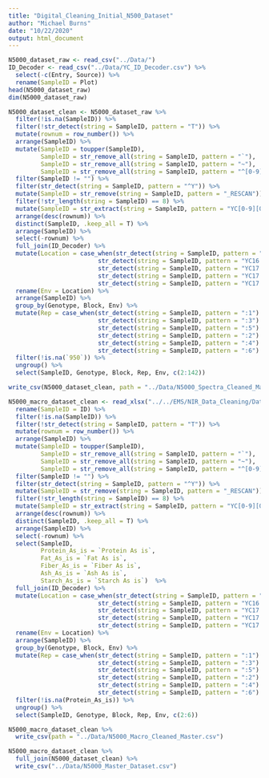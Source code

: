 ```yaml
---
title: "Digital_Cleaning_Initial_N500_Dataset"
author: "Michael Burns"
date: "10/22/2020"
output: html_document
---
```


```r
N5000_dataset_raw <- read_csv("../Data/")
ID_Decoder <- read_csv("../Data/YC_ID_Decoder.csv") %>%
  select(-c(Entry, Source)) %>%
  rename(SampleID = Plot)
head(N5000_dataset_raw)
dim(N5000_dataset_raw)
```

```r
N5000_dataset_clean <- N5000_dataset_raw %>%
  filter(!is.na(SampleID)) %>%
  filter(!str_detect(string = SampleID, pattern = "T")) %>%
  mutate(rownum = row_number()) %>%
  arrange(SampleID) %>%
  mutate(SampleID = toupper(SampleID),
         SampleID = str_remove_all(string = SampleID, pattern = "`"),
         SampleID = str_remove_all(string = SampleID, pattern = "~"),
         SampleID = str_remove_all(string = SampleID, pattern = "^[0-9]+")) %>%
  filter(SampleID != "") %>%
  filter(str_detect(string = SampleID, pattern = "^Y")) %>%
  mutate(SampleID = str_remove(string = SampleID, pattern = "_RESCAN")) %>%
  filter(!str_length(string = SampleID) == 8) %>%
  mutate(SampleID = str_extract(string = SampleID, pattern = "YC[0-9][0-9]:[0-9][0-9][0-9][0-9]")) %>%
  arrange(desc(rownum)) %>%
  distinct(SampleID, .keep_all = T) %>%
  arrange(SampleID) %>%
  select(-rownum) %>%
  full_join(ID_Decoder) %>%
  mutate(Location = case_when(str_detect(string = SampleID, pattern = "YC16:") & Location == "UMN" ~ 1,
                         str_detect(string = SampleID, pattern = "YC16:") & Location == "ISU" ~ 2,
                         str_detect(string = SampleID, pattern = "YC17:") & Location == "UMN" ~ 3,
                         str_detect(string = SampleID, pattern = "YC17:") & Location == "ISU" ~ 4,
                         str_detect(string = SampleID, pattern = "YC17:") & Location == "MU" ~ 5)) %>%
  rename(Env = Location) %>%
  arrange(SampleID) %>%
  group_by(Genotype, Block, Env) %>%
  mutate(Rep = case_when(str_detect(string = SampleID, pattern = ":1") ~ 1,
                         str_detect(string = SampleID, pattern = ":3") ~ 1,
                         str_detect(string = SampleID, pattern = ":5") ~ 1,
                         str_detect(string = SampleID, pattern = ":2") ~ 2,
                         str_detect(string = SampleID, pattern = ":4") ~ 2,
                         str_detect(string = SampleID, pattern = ":6") ~ 2)) %>%
  filter(!is.na(`950`)) %>%
  ungroup() %>%
  select(SampleID, Genotype, Block, Rep, Env, c(2:142))
```

```r
write_csv(N5000_dataset_clean, path = "../Data/N5000_Spectra_Cleaned_Master.csv") # This is the set without spectral outliers removed.
```

```r
N5000_macro_dataset_clean <- read_xlsx("../../EMS/NIR_Data_Cleaning/Data/Global_Equations_Modified.xlsx") %>%
  rename(SampleID = ID) %>%
  filter(!is.na(SampleID)) %>%
  filter(!str_detect(string = SampleID, pattern = "T")) %>%
  mutate(rownum = row_number()) %>%
  arrange(SampleID) %>%
  mutate(SampleID = toupper(SampleID),
         SampleID = str_remove_all(string = SampleID, pattern = "`"),
         SampleID = str_remove_all(string = SampleID, pattern = "~"),
         SampleID = str_remove_all(string = SampleID, pattern = "^[0-9]+")) %>%
  filter(SampleID != "") %>%
  filter(str_detect(string = SampleID, pattern = "^Y")) %>%
  mutate(SampleID = str_remove(string = SampleID, pattern = "_RESCAN")) %>%
  filter(!str_length(string = SampleID) == 8) %>%
  mutate(SampleID = str_extract(string = SampleID, pattern = "YC[0-9][0-9]:[0-9][0-9][0-9][0-9]")) %>%
  arrange(desc(rownum)) %>%
  distinct(SampleID, .keep_all = T) %>%
  arrange(SampleID) %>%
  select(-rownum) %>%
  select(SampleID, 
         Protein_As_is = `Protein As is`,
         Fat_As_is = `Fat As is`,
         Fiber_As_is = `Fiber As is`,
         Ash_As_is = `Ash As is`,
         Starch_As_is = `Starch As is`)  %>%
  full_join(ID_Decoder) %>%
  mutate(Location = case_when(str_detect(string = SampleID, pattern = "YC16:") & Location == "UMN" ~ 1,
                         str_detect(string = SampleID, pattern = "YC16:") & Location == "ISU" ~ 2,
                         str_detect(string = SampleID, pattern = "YC17:") & Location == "UMN" ~ 3,
                         str_detect(string = SampleID, pattern = "YC17:") & Location == "ISU" ~ 4,
                         str_detect(string = SampleID, pattern = "YC17:") & Location == "MU" ~ 5)) %>%
  rename(Env = Location) %>%
  arrange(SampleID) %>%
  group_by(Genotype, Block, Env) %>%
  mutate(Rep = case_when(str_detect(string = SampleID, pattern = ":1") ~ 1,
                         str_detect(string = SampleID, pattern = ":3") ~ 1,
                         str_detect(string = SampleID, pattern = ":5") ~ 1,
                         str_detect(string = SampleID, pattern = ":2") ~ 2,
                         str_detect(string = SampleID, pattern = ":4") ~ 2,
                         str_detect(string = SampleID, pattern = ":6") ~ 2)) %>%
  filter(!is.na(Protein_As_is)) %>%
  ungroup() %>%
  select(SampleID, Genotype, Block, Rep, Env, c(2:6))

N5000_macro_dataset_clean %>%
  write_csv(path = "../Data/N5000_Macro_Cleaned_Master.csv")
```

```r
N5000_macro_dataset_clean %>%
  full_join(N5000_dataset_clean) %>%
  write_csv("../Data/N5000_Master_Dataset.csv")
```



